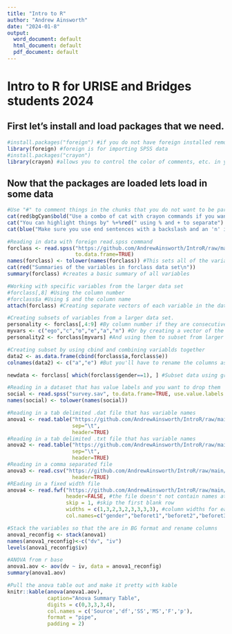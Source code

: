 ---
title: "Intro to R"
author: "Andrew Ainsworth"
date: "2024-01-8"
output:
  word_document: default
  html_document: default
  pdf_document: default
---

# Intro to R for URISE and Bridges students 2024
## First let's install and load packages that we need.

```{r Load packages}
#install.packages("foreign") #if you do not have foreign installed remove "#" and run this
library(foreign) #foreign is for importing SPSS data
#install.packages("crayon")
library(crayon) #allows you to control the color of comments, etc. in your code
```

## Now that the packages are loaded lets load in some data
```{r Load data}
#Use "#" to comment things in the chunks that you do not want to be part of the output
cat(red$bgCyan$bold("Use a combo of cat with crayon commands if you want a comment to show up in your output\n"))
cat("You can highlight things by" %+%red(" using % and + to separate") %+% " words in your text.\n")
cat(blue("Make sure you use end sentences with a backslash and an 'n' in order to break up your sentences\n\n\n"))

#Reading in data with foreign read.spss command
forclass <- read.spss("https://github.com/AndrewAinsworth/IntroR/raw/main/forclass.sav",
                      to.data.frame=TRUE) 
names(forclass) <- tolower(names(forclass)) #This sets all of the variable names to lower case
cat(red("Summaries of the variables in forclass data set\n"))
summary(forclass) #creates a basic summary of all variables

#Working with specific variables from the larger data set
#forclass[,8] #Using the column number
#forclass$a #Using $ and the column name
attach(forclass) #Creating separate vectors of each variable in the data set that can be called by name

#Creating subsets of variables from a larger data set. 
personality <- forclass[,4:9] #By column number if they are consecutive
myvars <- c("ego","c","o","e","a","n") #Or by creating a vector of the column names
personality2 <- forclass[myvars] #And using them to subset from larger data

#Creating subset by using cbind and combining variablds together
data2 <- as.data.frame(cbind(forclass$a,forclass$e))
colnames(data2) <- c("a","e") #But you'll have to rename the columns as the get dropped with cbind

newdata <- forclass[ which(forclass$gender==1), ] #Subset data using grouping variable

#Reading in a dataset that has value labels and you want to drop them
social <- read.spss("survey.sav", to.data.frame=TRUE, use.value.labels = F)
names(social) <- tolower(names(social))
```

```{r 011024}
#Reading in a tab delimited .dat file that has variable names
anova1 <- read.table("https://github.com/AndrewAinsworth/IntroR/raw/main/anova.dat",
                     sep="\t", 
                     header=TRUE)
#Reading in a tab delimited .txt file that has variable names
anova2 <- read.table("https://github.com/AndrewAinsworth/IntroR/raw/main/anova2.txt",
                     sep="\t", 
                     header=TRUE)
#Reading in a comma separated file
anova3 <- read.csv("https://github.com/AndrewAinsworth/IntroR/raw/main/anova3.csv",
                     header=TRUE)
#REading in a fixed width file
anova4 <- read.fwf("https://github.com/AndrewAinsworth/IntroR/raw/main/anova4.dat",
                   header=FALSE, #the file doesn't not contain names at the top
                   skip = 1, #skip the first blank row
                   widths = c(1,3,2,3,2,3,3,3,3), #column widths for each variable
                   col.names=c("gender","beforet1","beforet2","beforet3","beforet4","aftert1","aftert2","aftert3","aftert4"))
```

```{r Analyses}
#Stack the variables so that the are in BG format and rename columns
anova1_reconfig <- stack(anova1)
names(anova1_reconfig)<-c("dv", "iv")
levels(anova1_reconfig$iv)

#ANOVA from r base
anova1.aov <- aov(dv ~ iv, data = anova1_reconfig)
summary(anova1.aov)

#Pull the anova table out and make it pretty with kable
knitr::kable(anova(anova1.aov), 
             caption="Anova Summary Table", 
             digits = c(0,3,3,3,4), 
             col.names = c('Source','df','SS','MS','F','p'),
             format = "pipe",
             padding = 2)
```
